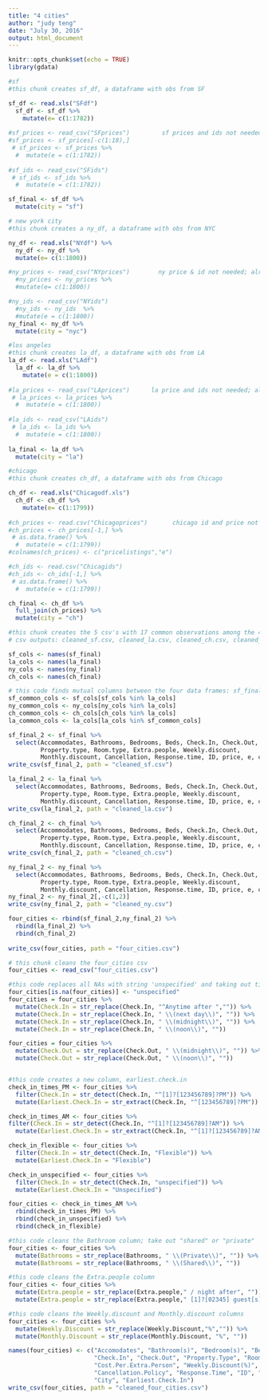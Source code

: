 ```yaml
---
title: "4 cities"
author: "judy teng"
date: "July 30, 2016"
output: html_document
---
```


```r
knitr::opts_chunk$set(echo = TRUE)
library(gdata)
```

```r
#sf 
#this chunk creates sf_df, a dataframe with obs from SF

sf_df <- read.xls("SFdf")
  sf_df <- sf_df %>%
    mutate(e= c(1:1782))
  
#sf_prices <- read_csv("SFprices")         sf prices and ids not needed; already in sf_df
#sf_prices <- sf_prices[-c(1:18),]
 # sf_prices <- sf_prices %>%
  #  mutate(e = c(1:1782))
  
#sf_ids <- read_csv("SFids")
 # sf_ids <- sf_ids %>%
  #  mutate(e = c(1:1782))

sf_final <- sf_df %>%
  mutate(city = "sf")

```



```r
# new york city
#this chunk creates a ny_df, a dataframe with obs from NYC

ny_df <- read.xls("NYdf") %>%
  ny_df <- ny_df %>%
  mutate(e= c(1:1800))

#ny_prices <- read_csv("NYprices")        ny price & id not needed; alreading in ny_df
  #ny_prices <- ny_prices %>%
  #mutate(e= c(1:1800))

#ny_ids <- read_csv("NYids") 
  #ny_ids <- ny_ids  %>%
  #mutate(e = c(1:1800))
ny_final <- ny_df %>%
  mutate(city = "nyc")
```


```r
#los angeles 
#this chunk creates la_df, a dataframe with obs from LA
la_df <- read.xls("LAdf")
  la_df <- la_df %>%
    mutate(e = c(1:1800))
  
#la_prices <- read_csv("LAprices")      la price and ids not needed; already in la_df
 # la_prices <- la_prices %>%
  #  mutate(e = c(1:1800))
  
#la_ids <- read_csv("LAids")
 # la_ids <- la_ids %>%
  #  mutate(e = c(1:1800))
  
la_final <- la_df %>%
  mutate(city = "la")
```


```r
#chicago
#this chunk creates ch_df, a dataframe with obs from Chicago

ch_df <- read.xls("Chicagodf.xls")
  ch_df <- ch_df %>%
    mutate(e= c(1:1799))
  
#ch_prices <- read.csv("Chicagoprices")       chicago id and price not needed, already in ch_df
#ch_prices <- ch_prices[-1,] %>%
 # as.data.frame() %>%
  #  mutate(e = c(1:1799))
#colnames(ch_prices) <- c("pricelistings","e")

#ch_ids <- read.csv("Chicagids")       
#ch_ids <- ch_ids[-1,] %>%
 # as.data.frame() %>%
  #  mutate(e = c(1:1799))

ch_final <- ch_df %>%
  full_join(ch_prices) %>%
  mutate(city = "ch")
```


```r
#this chunk creates the 5 csv's with 17 common observations among the 4 cities
# csv outputs: cleaned_sf.csv, cleaned_la.csv, cleaned_ch.csv, cleaned_ny.csn, four_cities.csv

sf_cols <- names(sf_final)
la_cols <- names(la_final)
ny_cols <- names(ny_final)
ch_cols <- names(ch_final)

# this code finds mutual columns between the four data frames: sf_final, la_final, ch_final, ny_final
sf_common_cols <- sf_cols[sf_cols %in% la_cols]
ny_common_cols <- ny_cols[ny_cols %in% la_cols]
ch_common_cols <- ch_cols[ch_cols %in% la_cols]
la_common_cols <- la_cols[la_cols %in% sf_common_cols]

sf_final_2 <- sf_final %>%
  select(Accommodates, Bathrooms, Bedrooms, Beds, Check.In, Check.Out, 
         Property.type, Room.type, Extra.people, Weekly.discount, 
         Monthly.discount, Cancellation, Response.time, ID, price, e, city)
write_csv(sf_final_2, path = "cleaned_sf.csv")

la_final_2 <- la_final %>%
  select(Accommodates, Bathrooms, Bedrooms, Beds, Check.In, Check.Out, 
         Property.type, Room.type, Extra.people, Weekly.discount, 
         Monthly.discount, Cancellation, Response.time, ID, price, e, city)
write_csv(la_final_2, path = "cleaned_la.csv")

ch_final_2 <- ch_final %>%
  select(Accommodates, Bathrooms, Bedrooms, Beds, Check.In, Check.Out, 
         Property.type, Room.type, Extra.people, Weekly.discount, 
         Monthly.discount, Cancellation, Response.time, ID, price, e, city)
write_csv(ch_final_2, path = "cleaned_ch.csv")

ny_final_2 <- ny_final %>%
  select(Accommodates, Bathrooms, Bedrooms, Beds, Check.In, Check.Out, 
         Property.type, Room.type, Extra.people, Weekly.discount, 
         Monthly.discount, Cancellation, Response.time, ID, price, e, city)
ny_final_2 <- ny_final_2[,-c(1,2)]
write_csv(ny_final_2, path = "cleaned_ny.csv")

four_cities <- rbind(sf_final_2,ny_final_2) %>%
  rbind(la_final_2) %>%
  rbind(ch_final_2)
  
write_csv(four_cities, path = "four_cities.csv")  
```


```r
# this chunk cleans the four_cities csv
four_cities <- read_csv("four_cities.csv")

#this code replaces all NAs with string 'unspecified' and taking out time specifications in Check.In column
four_cities[is.na(four_cities)] <- "unspecified"
four_cities = four_cities %>%
  mutate(Check.In = str_replace(Check.In, "^Anytime after ","")) %>%
  mutate(Check.In = str_replace(Check.In, " \\(next day\\)", "")) %>%
  mutate(Check.In = str_replace(Check.In, " \\(midnight\\)", "")) %>%
  mutate(Check.In = str_replace(Check.In, " \\(noon\\)", ""))

four_cities = four_cities %>%
  mutate(Check.Out = str_replace(Check.Out, " \\(midnight\\)", "")) %>%
  mutate(Check.Out = str_replace(Check.Out, " \\(noon\\)", ""))


#this code creates a new column, earliest.check.in
check_in_times_PM <- four_cities %>%
  filter(Check.In = str_detect(Check.In, "^[1]?[123456789]?PM")) %>%
  mutate(Earliest.Check.In = str_extract(Check.In, "^[123456789]?PM"))

check_in_times_AM <- four_cities %>%
filter(Check.In = str_detect(Check.In, "^[1]?[123456789]?AM")) %>%
  mutate(Earliest.Check.In = str_extract(Check.In, "^[1]?[123456789]?AM"))

check_in_flexible <- four_cities %>%
  filter(Check.In = str_detect(Check.In, "Flexible")) %>%
  mutate(Earliest.Check.In = "Flexible")

check_in_unspecified <- four_cities %>%
  filter(Check.In = str_detect(Check.In, "unspecified")) %>%
  mutate(Earliest.Check.In = "Unspecified")

four_cities <- check_in_times_AM %>%
  rbind(check_in_times_PM) %>%
  rbind(check_in_unspecified) %>%
  rbind(check_in_flexible)

#this code cleans the Bathroom column; take out "shared" or "private"
four_cities <- four_cities %>%
  mutate(Bathrooms = str_replace(Bathrooms, " \\(Private\\)", "")) %>%
  mutate(Bathrooms = str_replace(Bathrooms, " \\(Shared\\)", ""))

#this code cleans the Extra.people column
four_cities <- four_cities %>%
  mutate(Extra.people = str_replace(Extra.people," / night after", "")) %>%
  mutate(Extra.people = str_replace(Extra.people," [1]?[02345] guest[s]?", "")) 

#this code cleans the Weekly.discount and Monthly.discount columns
four_cities <- four_cities %>%
  mutate(Weekly.Discount = str_replace(Weekly.Discount,"%","")) %>%
  mutate(Monthly.Discount = str_replace(Monthly.Discount, "%", ""))

names(four_cities) <- c("Accomodates", "Bathroom(s)", "Bedroom(s)", "Bed(s)", 
                        "Check.In", "Check.Out", "Property.Type", "Room.Type",
                        "Cost.Per.Extra.Person", "Weekly.Discount(%)", "Monthly.Discount(%)",
                        "Cancellation.Policy", "Response.Time", "ID", "Price", "e", 
                        "City", "Earliest.Check.In")
write_csv(four_cities, path = "cleaned_four_cities.csv")

```

